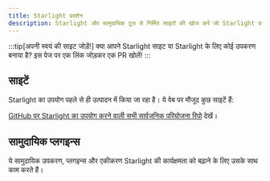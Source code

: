 ```yaml
---
title: Starlight प्रदर्शन
description: Starlight और सामुदायिक टूल से निर्मित साइटों की खोज करें जो Starlight का विस्तार करते हैं!
---
```


:::tip[अपनी स्वयं की साइट जोड़ें!]
क्या आपने Starlight साइट या Starlight के लिए कोई उपकरण बनाया है?
इस पेज पर एक लिंक जोड़कर एक PR खोलें!
:::

## साइटें


Starlight का उपयोग पहले से ही उत्पादन में किया जा रहा है। ये वेब पर मौजूद कुछ साइटें हैं:

<ShowcaseSites />

[GitHub पर Starlight का उपयोग करने वाली सभी सार्वजनिक परियोजना रिपो](https://github.com/withastro/starlight/network/dependents) देखें।

## सामुदायिक प्लगइन्स


ये सामुदायिक उपकरण, प्लगइन्स और एकीकरण Starlight की कार्यक्षमता को बढ़ाने के लिए उसके साथ काम करते हैं।

<CardGrid>
	<LinkCard
		href="https://www.feelback.dev/blog/new-astro-starlight-integration/"
		title="FeelBack"
		description="अपने दस्तावेज़ पृष्ठों पर एक उपयोगकर्ता प्रतिक्रिया प्रणाली जोड़ें।"
	/>
	<LinkCard
		href="https://github.com/HiDeoo/starlight-blog"
		title="starlight-blog"
		description="अपनी दस्तावेज़ीकरण साइट पर एक ब्लॉग जोड़ें."
	/>
	<LinkCard
		href="https://github.com/HiDeoo/starlight-links-validator"
		title="starlight-links-validator"
		description="अपने Starlight पृष्ठों में टूटे हुए लिंक की जाँच करें।"
	/>
	<LinkCard
		href="https://github.com/HiDeoo/starlight-typedoc"
		title="starlight-typedoc"
		description="TypeDoc का उपयोग करके Typescript से Starlight पेज जेनरेट करें।"
	/>
	<LinkCard
		href="https://github.com/HiDeoo/starlight-openapi"
		title="starlight-openapi"
		description="OpenAPI/Swagger विनिर्देशों से दस्तावेज़ीकरण पेज बनाएं।"
	/>
</CardGrid>
